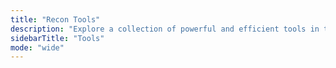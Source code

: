 ```yaml
---
title: "Recon Tools"
description: "Explore a collection of powerful and efficient tools in the Recon category to enhance your productivity and security."
sidebarTitle: "Tools"
mode: "wide"
---
```



<CardGroup cols={2}>

  <ToolCard
    cardTitle="aiodnsbrute"
    description="A Python 3.5+ tool that uses asyncio to brute force domain names asynchronously. It's fast. Benchmarks on small VPS hosts put around 100k DNS resolutions at 1.5-2mins. An amazon M3 box was used to make 1 mil requests in just over 3 minutes. Your mileage may vary. It's probably best to avoid using Google's resolvers if you're purely interested in speed. Trickest currently supports only json output for aiodnsbrute."
    iframeUrl="https://editor.staging.trickest.io/preview?workflow_url=https://trickest-public-workflow.s3.eu-central-1.amazonaws.com/9fb4d551-4217-4e70-9999-2e4854ce9cfe.json"
    href="/library/recon/tools/aiodnsbrute"
    category="Recon"
  />

  <ToolCard
    cardTitle="amass"
    description="The OWASP Amass Project performs network mapping of attack surfaces and external asset discovery using open source information gathering and active reconnaissance techniques."
    iframeUrl="https://editor.staging.trickest.io/preview?workflow_url=https://trickest-public-workflow.s3.eu-central-1.amazonaws.com/44be711b-af29-4f65-a089-6be645469058.json"
    href="/library/recon/tools/amass"
    category="Recon"
  />

  <ToolCard
    cardTitle="amass-intel"
    description="The OWASP Amass Project performs network mapping of attack surfaces and external asset discovery using open source information gathering and active reconnaissance techniques."
    iframeUrl="https://editor.staging.trickest.io/preview?workflow_url=https://trickest-public-workflow.s3.eu-central-1.amazonaws.com/c9f18a92-bdd2-4bb2-831d-eef319187ecf.json"
    href="/library/recon/tools/amass-intel"
    category="Recon"
  />

  <ToolCard
    cardTitle="amass-json"
    description="The OWASP Amass Project performs network mapping of attack surfaces and external asset discovery using open source information gathering and active reconnaissance techniques. This version produces JSON output"
    iframeUrl="https://editor.staging.trickest.io/preview?workflow_url=https://trickest-public-workflow.s3.eu-central-1.amazonaws.com/6a80942a-aec2-4130-89e9-20ff253e2f51.json"
    href="/library/recon/tools/amass-json"
    category="Recon"
  />

  <ToolCard
    cardTitle="analyticsrelationships"
    description="Get related domains / subdomains by looking at Google Analytics IDs"
    iframeUrl="https://editor.staging.trickest.io/preview?workflow_url=https://trickest-public-workflow.s3.eu-central-1.amazonaws.com/abc471c8-3dd1-4268-8773-1ae0365a9383.json"
    href="/library/recon/tools/analyticsrelationships"
    category="Recon"
  />

  <ToolCard
    cardTitle="assetfinder"
    description="Find domains and subdomains potentially related to a given domain."
    iframeUrl="https://editor.staging.trickest.io/preview?workflow_url=https://trickest-public-workflow.s3.eu-central-1.amazonaws.com/8d0c18c9-fc96-4e41-a06b-eb214bea4a95.json"
    href="/library/recon/tools/assetfinder"
    category="Recon"
  />

  <ToolCard
    cardTitle="bbot"
    description="OSINT automation for hackers"
    iframeUrl="https://editor.staging.trickest.io/preview?workflow_url=https://trickest-public-workflow.s3.eu-central-1.amazonaws.com/a967689a-c2a3-45c5-8665-a029c2cb1a09.json"
    href="/library/recon/tools/bbot"
    category="Recon"
  />

  <ToolCard
    cardTitle="bevigil"
    description="bevigil-cli provides a unified command line interface and python library for using BeVigil OSINT API"
    iframeUrl="https://editor.staging.trickest.io/preview?workflow_url=https://trickest-public-workflow.s3.eu-central-1.amazonaws.com/ea1f96a7-ad87-4158-a3c1-60f7cca6628b.json"
    href="/library/recon/tools/bevigil"
    category="Recon"
  />

  <ToolCard
    cardTitle="bigip-scanner"
    description="Determine the running software version of a remote F5 BIG-IP management interface"
    iframeUrl="https://editor.staging.trickest.io/preview?workflow_url=https://trickest-public-workflow.s3.eu-central-1.amazonaws.com/407455f5-7fa9-445d-bc7b-cd339ede295b.json"
    href="/library/recon/tools/bigip-scanner"
    category="Recon"
  />

  <ToolCard
    cardTitle="ccpy"
    description="Extracting URLs of a specific target based on the results of commoncrawl.org."
    iframeUrl="https://editor.staging.trickest.io/preview?workflow_url=https://trickest-public-workflow.s3.eu-central-1.amazonaws.com/92457d0a-fdcd-4e2a-973d-ef464cdaca27.json"
    href="/library/recon/tools/ccpy"
    category="Recon"
  />

  <ToolCard
    cardTitle="cdncheck"
    description="A utility to detect various technology for a given IP address."
    iframeUrl="https://editor.staging.trickest.io/preview?workflow_url=https://trickest-public-workflow.s3.eu-central-1.amazonaws.com/be4fb8df-1428-4bd5-8529-28534bf5d2fd.json"
    href="/library/recon/tools/cdncheck"
    category="Recon"
  />

  <ToolCard
    cardTitle="cero"
    description="Scrape domain names from SSL certificates of arbitrary hosts"
    iframeUrl="https://editor.staging.trickest.io/preview?workflow_url=https://trickest-public-workflow.s3.eu-central-1.amazonaws.com/8245c257-b587-4977-9d1a-2230150488e3.json"
    href="/library/recon/tools/cero"
    category="Recon"
  />

  <ToolCard
    cardTitle="certsh-subdomains"
    description="Connect to the crt.sh database and get the subdomains of a domain"
    iframeUrl="https://editor.staging.trickest.io/preview?workflow_url=https://trickest-public-workflow.s3.eu-central-1.amazonaws.com/70360715-68d5-4ac9-8801-c64e84be2048.json"
    href="/library/recon/tools/certsh-subdomains"
    category="Recon"
  />

  <ToolCard
    cardTitle="chaos-client"
    description="Go client to communicate with Chaos DB API."
    iframeUrl="https://editor.staging.trickest.io/preview?workflow_url=https://trickest-public-workflow.s3.eu-central-1.amazonaws.com/f3efdc46-3d32-4ca9-abf1-3fdb2a92c9f6.json"
    href="/library/recon/tools/chaos-client"
    category="Recon"
  />

  <ToolCard
    cardTitle="chronos"
    description="Extract pieces of info from a web page's Wayback Machine history"
    iframeUrl="https://editor.staging.trickest.io/preview?workflow_url=https://trickest-public-workflow.s3.eu-central-1.amazonaws.com/bb7a8ea2-10c8-49ef-9c41-32a84d36410d.json"
    href="/library/recon/tools/chronos"
    category="Recon"
  />

  <ToolCard
    cardTitle="cloud-enum"
    description="Multi-cloud enumeration utility"
    iframeUrl="https://editor.staging.trickest.io/preview?workflow_url=https://trickest-public-workflow.s3.eu-central-1.amazonaws.com/c3059e36-2ec1-4a40-84ca-99f0b521b04c.json"
    href="/library/recon/tools/cloud-enum"
    category="Recon"
  />

  <ToolCard
    cardTitle="crosslinked"
    description="LinkedIn enumeration tool to extract valid employee names from an organization through search engine scraping"
    iframeUrl="https://editor.staging.trickest.io/preview?workflow_url=https://trickest-public-workflow.s3.eu-central-1.amazonaws.com/62dd0240-86fd-4c2b-a59d-a6e014e4c36e.json"
    href="/library/recon/tools/crosslinked"
    category="Recon"
  />

  <ToolCard
    cardTitle="csprecon"
    description="Discover new target domains using Content Security Policy"
    iframeUrl="https://editor.staging.trickest.io/preview?workflow_url=https://trickest-public-workflow.s3.eu-central-1.amazonaws.com/88a08353-e173-4c89-b25b-80c54c347ffb.json"
    href="/library/recon/tools/csprecon"
    category="Recon"
  />

  <ToolCard
    cardTitle="dmut"
    description="A tool written in golang to perform permutations, mutations and alteration of subdomains and brute force the result."
    iframeUrl="https://editor.staging.trickest.io/preview?workflow_url=https://trickest-public-workflow.s3.eu-central-1.amazonaws.com/c68523c7-633c-4743-b0d2-04b8a9d3898d.json"
    href="/library/recon/tools/dmut"
    category="Recon"
  />

  <ToolCard
    cardTitle="dnsrecon"
    description="Author description - DNSRecon is a Python port of a Ruby script that I wrote to learn the language and about DNS in early 2007. This time I wanted to learn about Python and extend the functionality of the original tool and in the process re-learn how DNS works and how could it be used in the process of a security assessment and network troubleshooting. This tool provides the ability to perform: Check all NS Records for Zone Transfers; Enumerate General DNS Records for a given Domain (MX, SOA, NS, A, AAAA, SPF and TXT); Perform common SRV Record Enumeration; Top Level Domain (TLD) Expansion; Check for Wildcard Resolution; Brute Force subdomain and host A and AAAA records given a domain and a wordlist; Perform a PTR Record lookup for a given IP Range or CIDR; Check a DNS Server Cached records for A, AAAA and CNAME Records provided a list of host records in a text file to check."
    iframeUrl="https://editor.staging.trickest.io/preview?workflow_url=https://trickest-public-workflow.s3.eu-central-1.amazonaws.com/290b61f4-9edc-4418-a005-74942ecf526f.json"
    href="/library/recon/tools/dnsrecon"
    category="Recon"
  />

  <ToolCard
    cardTitle="dnsx"
    description="dnsx is a fast and multi-purpose DNS toolkit allow to run multiple probers using retryabledns library, that allows you to perform multiple DNS queries of your choice with a list of user supplied resolvers."
    iframeUrl="https://editor.staging.trickest.io/preview?workflow_url=https://trickest-public-workflow.s3.eu-central-1.amazonaws.com/f7065154-7a1e-4a9e-a7f8-2289e0383cd6.json"
    href="/library/recon/tools/dnsx"
    category="Recon"
  />

  <ToolCard
    cardTitle="dorky"
    description="A tool to automate dorking of GitHub/GitLab"
    iframeUrl="https://editor.staging.trickest.io/preview?workflow_url=https://trickest-public-workflow.s3.eu-central-1.amazonaws.com/e9151eb7-7ed1-4e21-99db-7bb4cb961ab9.json"
    href="/library/recon/tools/dorky"
    category="Recon"
  />

  <ToolCard
    cardTitle="favfreak"
    description="FavFreak takes a list of urls from stdin, fetches favicon.ico , calculate tha hash value and matches the calculated favicon hashes with the favicon hashes present in the fingerprint dictionary"
    iframeUrl="https://editor.staging.trickest.io/preview?workflow_url=https://trickest-public-workflow.s3.eu-central-1.amazonaws.com/db124168-2728-4718-a712-4d6a65385cfa.json"
    href="/library/recon/tools/favfreak"
    category="Recon"
  />

  <ToolCard
    cardTitle="findomain"
    description="The complete solution for domain recognition. Supports screenshotting, port scan, HTTP check, data import from other tools, subdomain monitoring."
    iframeUrl="https://editor.staging.trickest.io/preview?workflow_url=https://trickest-public-workflow.s3.eu-central-1.amazonaws.com/6c938174-439b-451e-9d05-2b053bd02529.json"
    href="/library/recon/tools/findomain"
    category="Recon"
  />

  <ToolCard
    cardTitle="get-acq"
    description="GET-ACQ is a python tool used to gather all companies acquired by a given company domain name. It is done by calling SecurityTrails API."
    iframeUrl="https://editor.staging.trickest.io/preview?workflow_url=https://trickest-public-workflow.s3.eu-central-1.amazonaws.com/93a8ed69-b2be-4529-91c4-41fa81faf99f.json"
    href="/library/recon/tools/get-acq"
    category="Recon"
  />

  <ToolCard
    cardTitle="gh-downloader"
    description="Process GitHub Archive URLs and generate unique repositories and users CSV files"
    iframeUrl="https://editor.staging.trickest.io/preview?workflow_url=https://trickest-public-workflow.s3.eu-central-1.amazonaws.com/c41c4d48-0924-4bbf-b900-c34ca8250f6b.json"
    href="/library/recon/tools/gh-downloader"
    category="Recon"
  />

  <ToolCard
    cardTitle="gh-enhancer"
    description="Process GitHub Archive URLs and generate unique repositories and users CSV files"
    iframeUrl="https://editor.staging.trickest.io/preview?workflow_url=https://trickest-public-workflow.s3.eu-central-1.amazonaws.com/5c7879f9-90bb-4820-bce0-fcd6ce39cdcc.json"
    href="/library/recon/tools/gh-enhancer"
    category="Recon"
  />

  <ToolCard
    cardTitle="gh-investigator"
    description="Use the generated CSV files to get interesting information."
    iframeUrl="https://editor.staging.trickest.io/preview?workflow_url=https://trickest-public-workflow.s3.eu-central-1.amazonaws.com/fb8a5155-88c2-48c5-ab42-c355a332da97.json"
    href="/library/recon/tools/gh-investigator"
    category="Recon"
  />

  <ToolCard
    cardTitle="gh-scraper"
    description="Process GitHub Archive URLs and generate unique repositories and users CSV files"
    iframeUrl="https://editor.staging.trickest.io/preview?workflow_url=https://trickest-public-workflow.s3.eu-central-1.amazonaws.com/f6cde501-75c4-4909-8f70-ad27d7f4d697.json"
    href="/library/recon/tools/gh-scraper"
    category="Recon"
  />

  <ToolCard
    cardTitle="github-endpoints"
    description="Find endpoints on GitHub"
    iframeUrl="https://editor.staging.trickest.io/preview?workflow_url=https://trickest-public-workflow.s3.eu-central-1.amazonaws.com/6155a543-1b73-4053-940a-c3b6360de054.json"
    href="/library/recon/tools/github-endpoints"
    category="Recon"
  />

  <ToolCard
    cardTitle="github-subdomains"
    description="Find subdomains on GitHub"
    iframeUrl="https://editor.staging.trickest.io/preview?workflow_url=https://trickest-public-workflow.s3.eu-central-1.amazonaws.com/4e268ca9-b76a-4907-afef-e5095e0be4a4.json"
    href="/library/recon/tools/github-subdomains"
    category="Recon"
  />

  <ToolCard
    cardTitle="goaltdns"
    description="GoAltdns is a permutation generation tool that can take a list of subdomains, permute them using a wordlist, insert indexes, numbers, dashes and increase your chance of finding that estoeric subdomain that no-one found during bug-bounty or pentest."
    iframeUrl="https://editor.staging.trickest.io/preview?workflow_url=https://trickest-public-workflow.s3.eu-central-1.amazonaws.com/b02eb222-4f98-4055-b0fa-85b3420664a0.json"
    href="/library/recon/tools/goaltdns"
    category="Recon"
  />

  <ToolCard
    cardTitle="gobuster-dns"
    description="A tool used to brute-force DNS subodmains(with wildcard support)"
    iframeUrl="https://editor.staging.trickest.io/preview?workflow_url=https://trickest-public-workflow.s3.eu-central-1.amazonaws.com/1e00e61a-26a2-4515-a57d-dfbcc1524457.json"
    href="/library/recon/tools/gobuster-dns"
    category="Recon"
  />

  <ToolCard
    cardTitle="gorks"
    description="Search google dorks in the specified GCSE id"
    iframeUrl="https://editor.staging.trickest.io/preview?workflow_url=https://trickest-public-workflow.s3.eu-central-1.amazonaws.com/284aa7d1-417e-48ad-9624-3151c8dd2148.json"
    href="/library/recon/tools/gorks"
    category="Recon"
  />

  <ToolCard
    cardTitle="gotator"
    description="Gotator is a tool to generate DNS wordlists through permutations."
    iframeUrl="https://editor.staging.trickest.io/preview?workflow_url=https://trickest-public-workflow.s3.eu-central-1.amazonaws.com/2417eabd-a2b2-47bc-bcc8-3547ac689b33.json"
    href="/library/recon/tools/gotator"
    category="Recon"
  />

  <ToolCard
    cardTitle="hakrevdns"
    description="Small, fast, simple tool for performing reverse DNS lookups en masse. You feed it IP addresses, it returns hostnames. This can be a useful way of finding domains and subdomains belonging to a company from their IP addresses."
    iframeUrl="https://editor.staging.trickest.io/preview?workflow_url=https://trickest-public-workflow.s3.eu-central-1.amazonaws.com/d04d80e9-a4fd-4389-b914-c57ac86d6743.json"
    href="/library/recon/tools/hakrevdns"
    category="Recon"
  />

  <ToolCard
    cardTitle="haktrails"
    description="Golang client for querying SecurityTrails API data"
    iframeUrl="https://editor.staging.trickest.io/preview?workflow_url=https://trickest-public-workflow.s3.eu-central-1.amazonaws.com/5c73d3cd-c0b3-4276-abe5-5e3b85c461d8.json"
    href="/library/recon/tools/haktrails"
    category="Recon"
  />

  <ToolCard
    cardTitle="hosthunter"
    description="A tool to efficiently discover and extract hostnames providing a large set of target IP addresses. HostHunter utilises simple OSINT techniques to map IP addresses with virtual hostnames. It generates a CSV or TXT file containing the results of the reconnaissance."
    iframeUrl="https://editor.staging.trickest.io/preview?workflow_url=https://trickest-public-workflow.s3.eu-central-1.amazonaws.com/80b1a813-7491-4583-8353-be66406b6331.json"
    href="/library/recon/tools/hosthunter"
    category="Recon"
  />

  <ToolCard
    cardTitle="jldc-subdomains"
    description="Get subdomains from jldc.me."
    iframeUrl="https://editor.staging.trickest.io/preview?workflow_url=https://trickest-public-workflow.s3.eu-central-1.amazonaws.com/c8c8e035-8ef9-4297-973e-d6de32f4a4c3.json"
    href="/library/recon/tools/jldc-subdomains"
    category="Recon"
  />

  <ToolCard
    cardTitle="massdns"
    description="MassDNS is a simple high-performance DNS stub resolver targeting those who seek to resolve a massive amount of domain names in the order of millions or even billions. Without special configuration, MassDNS is capable of resolving over 350,000 names per second using publicly available resolvers."
    iframeUrl="https://editor.staging.trickest.io/preview?workflow_url=https://trickest-public-workflow.s3.eu-central-1.amazonaws.com/36daffe3-d5b0-4b31-92e1-c22e25747f2c.json"
    href="/library/recon/tools/massdns"
    category="Recon"
  />

  <ToolCard
    cardTitle="mksub"
    description="Make subdomains using a wordlistRead a wordlist file (lowercase, remove [^a-zA-Z0-9-_.]+), filter unique words and generate subdomains."
    iframeUrl="https://editor.staging.trickest.io/preview?workflow_url=https://trickest-public-workflow.s3.eu-central-1.amazonaws.com/de35c1d1-60fd-4db0-9390-8a63ca126045.json"
    href="/library/recon/tools/mksub"
    category="Recon"
  />

  <ToolCard
    cardTitle="nrich"
    description="Analyze a list of IP addresses and see which ones have open ports/vulnerabilities through Shodan"
    iframeUrl="https://editor.staging.trickest.io/preview?workflow_url=https://trickest-public-workflow.s3.eu-central-1.amazonaws.com/3a29105e-0744-4d71-88a4-5e5232c9b8c7.json"
    href="/library/recon/tools/nrich"
    category="Recon"
  />

  <ToolCard
    cardTitle="oneforall"
    description="Multi-featured subdomain recon tool"
    iframeUrl="https://editor.staging.trickest.io/preview?workflow_url=https://trickest-public-workflow.s3.eu-central-1.amazonaws.com/b4f71eba-b29a-49aa-8f09-0d9b46f3f65b.json"
    href="/library/recon/tools/oneforall"
    category="Recon"
  />

  <ToolCard
    cardTitle="puredns"
    description="Puredns is a fast domain resolver and subdomain bruteforcing tool that can accurately filter out wildcard subdomains and DNS poisoned entries."
    iframeUrl="https://editor.staging.trickest.io/preview?workflow_url=https://trickest-public-workflow.s3.eu-central-1.amazonaws.com/be9935e6-a952-40c9-aaed-82dbdfa339f0.json"
    href="/library/recon/tools/puredns"
    category="Recon"
  />

  <ToolCard
    cardTitle="second-order"
    description="Crawler and second-order subdomain takeover scanner"
    iframeUrl="https://editor.staging.trickest.io/preview?workflow_url=https://trickest-public-workflow.s3.eu-central-1.amazonaws.com/0c36e14e-bb3d-4b42-8485-7499480151a3.json"
    href="/library/recon/tools/second-order"
    category="Recon"
  />

  <ToolCard
    cardTitle="securitytrails-subdomains"
    description="Get subdomains for root domain from SecurityTrails."
    iframeUrl="https://editor.staging.trickest.io/preview?workflow_url=https://trickest-public-workflow.s3.eu-central-1.amazonaws.com/ca5dccba-a406-4962-a5e9-9368d4085dcd.json"
    href="/library/recon/tools/securitytrails-subdomains"
    category="Recon"
  />

  <ToolCard
    cardTitle="shuffledns"
    description="shuffleDNS is a wrapper around massdns written in go that allows you to enumerate valid subdomains using active bruteforce as well as resolve subdomains with wildcard handling and easy input-output support."
    iframeUrl="https://editor.staging.trickest.io/preview?workflow_url=https://trickest-public-workflow.s3.eu-central-1.amazonaws.com/58ec8d9c-bc1a-4edc-9e41-fdade0ea4431.json"
    href="/library/recon/tools/shuffledns"
    category="Recon"
  />

  <ToolCard
    cardTitle="spiderfoot"
    description="OSINT for threat intelligence and attack surface mapping"
    iframeUrl="https://editor.staging.trickest.io/preview?workflow_url=https://trickest-public-workflow.s3.eu-central-1.amazonaws.com/2e884d78-c61f-4535-9fc0-3db8897f4917.json"
    href="/library/recon/tools/spiderfoot"
    category="Recon"
  />

  <ToolCard
    cardTitle="subbrute"
    description="SubBrute is a community driven project with the goal of creating the fastest, and most accurate subdomain enumeration tool. Some of the magic behind SubBrute is that it uses open resolvers as a kind of proxy to circumvent DNS rate-limiting (https://www.us-cert.gov/ncas/alerts/TA13-088A). This design also provides a layer of anonymity, as SubBrute does not send traffic directly to the target's name servers."
    iframeUrl="https://editor.staging.trickest.io/preview?workflow_url=https://trickest-public-workflow.s3.eu-central-1.amazonaws.com/3297df47-bc77-4932-8a11-91496e4f8648.json"
    href="/library/recon/tools/subbrute"
    category="Recon"
  />

  <ToolCard
    cardTitle="subdomainizer"
    description="SubDomainizer is a tool designed to find hidden subdomains and secrets present is either webpage, Github, and external javascripts present in the given URL."
    iframeUrl="https://editor.staging.trickest.io/preview?workflow_url=https://trickest-public-workflow.s3.eu-central-1.amazonaws.com/a7525adf-b834-4a61-96fd-ced4fe9e64e8.json"
    href="/library/recon/tools/subdomainizer"
    category="Recon"
  />

  <ToolCard
    cardTitle="subfinder"
    description="Subfinder is a subdomain discovery tool that discovers valid subdomains for websites by using passive online sources. It has a simple modular architecture and is optimized for speed. Subfinder is built for doing one thing only - passive subdomain enumeration, and it does that very well."
    iframeUrl="https://editor.staging.trickest.io/preview?workflow_url=https://trickest-public-workflow.s3.eu-central-1.amazonaws.com/c8637986-e6e8-47b1-9fa4-fc1f96a22199.json"
    href="/library/recon/tools/subfinder"
    category="Recon"
  />

  <ToolCard
    cardTitle="sublist3r"
    description="Sublist3r is a python tool designed to enumerate subdomains of websites using OSINT. It helps penetration testers and bug hunters collect and gather subdomains for the domain they are targeting. Sublist3r enumerates subdomains using many search engines such as Google, Yahoo, Bing, Baidu and Ask."
    iframeUrl="https://editor.staging.trickest.io/preview?workflow_url=https://trickest-public-workflow.s3.eu-central-1.amazonaws.com/ce957736-f3c6-4e21-8790-26fb8546f6d0.json"
    href="/library/recon/tools/sublist3r"
    category="Recon"
  />

  <ToolCard
    cardTitle="sudomy"
    description="Sudomy is a subdomain enumeration tool to collect subdomains and analyzing domains performing automated reconnaissance (recon) for bug hunting / pentesting"
    iframeUrl="https://editor.staging.trickest.io/preview?workflow_url=https://trickest-public-workflow.s3.eu-central-1.amazonaws.com/64bd596e-1bc2-4b4f-a8b6-17281407c566.json"
    href="/library/recon/tools/sudomy"
    category="Recon"
  />

  <ToolCard
    cardTitle="theharvester"
    description="E-mails, subdomains and names enumeration tool"
    iframeUrl="https://editor.staging.trickest.io/preview?workflow_url=https://trickest-public-workflow.s3.eu-central-1.amazonaws.com/cb5853f0-37a3-433f-a32e-3b4ba4bf2b88.json"
    href="/library/recon/tools/theharvester"
    category="Recon"
  />

  <ToolCard
    cardTitle="tlsx"
    description="Fast and configurable TLS grabber focused on TLS based data collection."
    iframeUrl="https://editor.staging.trickest.io/preview?workflow_url=https://trickest-public-workflow.s3.eu-central-1.amazonaws.com/e8279e7a-6cb8-4a01-ad62-72d0f423930d.json"
    href="/library/recon/tools/tlsx"
    category="Recon"
  />

  <ToolCard
    cardTitle="vhostscan"
    description="A virtual host scanner that can be used with pivot tools, detect catch-all scenarios, aliases and dynamic default pages."
    iframeUrl="https://editor.staging.trickest.io/preview?workflow_url=https://trickest-public-workflow.s3.eu-central-1.amazonaws.com/a42571f2-1aa7-4b0e-b316-c83400748880.json"
    href="/library/recon/tools/vhostscan"
    category="Recon"
  />

  <ToolCard
    cardTitle="vita"
    description="Vita is a tool to gather subdomains from passive sources."
    iframeUrl="https://editor.staging.trickest.io/preview?workflow_url=https://trickest-public-workflow.s3.eu-central-1.amazonaws.com/be87c986-9209-4c74-89d8-73405f2f7ae7.json"
    href="/library/recon/tools/vita"
    category="Recon"
  />

  <ToolCard
    cardTitle="waymore"
    description="Find way more from the Wayback Machine"
    iframeUrl="https://editor.staging.trickest.io/preview?workflow_url=https://trickest-public-workflow.s3.eu-central-1.amazonaws.com/e7771f35-8b36-46a4-a680-dcc15b92f257.json"
    href="/library/recon/tools/waymore"
    category="Recon"
  />

  <ToolCard
    cardTitle="whatwaf"
    description="Detect and bypass web application firewalls and protection systems"
    iframeUrl="https://editor.staging.trickest.io/preview?workflow_url=https://trickest-public-workflow.s3.eu-central-1.amazonaws.com/f9d4cf9c-5f69-491b-be37-ce58f9547c38.json"
    href="/library/recon/tools/whatwaf"
    category="Recon"
  />

  <ToolCard
    cardTitle="whoisninja"
    description="Reverse WHOIS lookup script"
    iframeUrl="https://editor.staging.trickest.io/preview?workflow_url=https://trickest-public-workflow.s3.eu-central-1.amazonaws.com/6c5725cb-ac7d-4d13-a6b8-ea3f8e81cd59.json"
    href="/library/recon/tools/whoisninja"
    category="Recon"
  />

  <ToolCard
    cardTitle="whois-with-ripe"
    description="Get whois data through ripe.net"
    iframeUrl="https://editor.staging.trickest.io/preview?workflow_url=https://trickest-public-workflow.s3.eu-central-1.amazonaws.com/c903cb4c-ac9c-4fda-afca-535d239364cd.json"
    href="/library/recon/tools/whois-with-ripe"
    category="Recon"
  />

  <ToolCard
    cardTitle="xsubfind3r"
    description="xsubfind3r is designed to efficiently identify known subdomains of given domains by tapping into a multitude of curated online passive sources."
    iframeUrl="https://editor.staging.trickest.io/preview?workflow_url=https://trickest-public-workflow.s3.eu-central-1.amazonaws.com/b79d7f2f-265d-40a4-aedd-b9818bb0bf39.json"
    href="/library/recon/tools/xsubfind3r"
    category="Recon"
  />

  <ToolCard
    cardTitle="zdns"
    description="Fast CLI DNS Lookup Tool"
    iframeUrl="https://editor.staging.trickest.io/preview?workflow_url=https://trickest-public-workflow.s3.eu-central-1.amazonaws.com/a8ee95b5-a838-4c1d-915b-7c2e60d4c9fb.json"
    href="/library/recon/tools/zdns"
    category="Recon"
  />

  <ToolCard
    cardTitle="zgrab2-http"
    description="Fast Go Application Scanner"
    iframeUrl="https://editor.staging.trickest.io/preview?workflow_url=https://trickest-public-workflow.s3.eu-central-1.amazonaws.com/d6eb5003-619c-4c4c-8951-ca3aeabd38be.json"
    href="/library/recon/tools/zgrab2-http"
    category="Recon"
  />

  <ToolCard
    cardTitle="zgrab2-http-simple"
    description="Fast Go Application Scanner, parsed to print out title status and content length"
    iframeUrl="https://editor.staging.trickest.io/preview?workflow_url=https://trickest-public-workflow.s3.eu-central-1.amazonaws.com/912466e4-dedc-4105-95d0-f5ecaf9be589.json"
    href="/library/recon/tools/zgrab2-http-simple"
    category="Recon"
  />

  <ToolCard
    cardTitle="zgrab2-multiple"
    description="Fast Go Application Scanner"
    iframeUrl="https://editor.staging.trickest.io/preview?workflow_url=https://trickest-public-workflow.s3.eu-central-1.amazonaws.com/83f513a0-0c87-4bcb-b9db-e42434570c8c.json"
    href="/library/recon/tools/zgrab2-multiple"
    category="Recon"
  />

  <ToolCard
    cardTitle="zgrab2-tls"
    description="Fast Go Application Scanner"
    iframeUrl="https://editor.staging.trickest.io/preview?workflow_url=https://trickest-public-workflow.s3.eu-central-1.amazonaws.com/1badcca6-fad5-4340-9d21-b94c390b6263.json"
    href="/library/recon/tools/zgrab2-tls"
    category="Recon"
  />

</CardGroup>